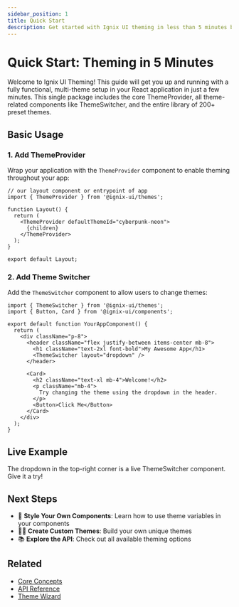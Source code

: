 ```yaml
---
sidebar_position: 1
title: Quick Start
description: Get started with Ignix UI theming in less than 5 minutes by adding a theme provider and a theme switcher to your React application.
---
```



# Quick Start: Theming in 5 Minutes

Welcome to Ignix UI Theming! This guide will get you up and running with a fully functional, multi-theme setup in your React application in just a few minutes. This single package includes the core ThemeProvider, all theme-related components like ThemeSwitcher, and the entire library of 200+ preset themes.

## Basic Usage

### 1. Add ThemeProvider

Wrap your application with the `ThemeProvider` component to enable theming throughout your app:

```tsx
// our layout component or entrypoint of app
import { ThemeProvider } from '@ignix-ui/themes';

function Layout() {
  return (
    <ThemeProvider defaultThemeId="cyberpunk-neon">
      {children}
    </ThemeProvider>
  );
}

export default Layout;
```

### 2. Add Theme Switcher

Add the `ThemeSwitcher` component to allow users to change themes:

```tsx
import { ThemeSwitcher } from '@ignix-ui/themes';
import { Button, Card } from '@ignix-ui/components';

export default function YourAppComponent() {
  return (
    <div className="p-8">
      <header className="flex justify-between items-center mb-8">
        <h1 className="text-2xl font-bold">My Awesome App</h1>
        <ThemeSwitcher layout="dropdown" />
      </header>
      
      <Card>
        <h2 className="text-xl mb-4">Welcome!</h2>
        <p className="mb-4">
          Try changing the theme using the dropdown in the header.
        </p>
        <Button>Click Me</Button>
      </Card>
    </div>
  );
}
```

## Live Example

<Admonition type="tip" title="Try it out">
  The dropdown in the top-right corner is a live ThemeSwitcher component. Give it a try!
</Admonition>

## Next Steps

- 🎨 **Style Your Own Components**: Learn how to use theme variables in your components
- 🧙‍♂️ **Create Custom Themes**: Build your own unique themes
- 📚 **Explore the API**: Check out all available theming options

## Related

- [Core Concepts](/docs/theming/core-concepts)
- [API Reference](/docs/theming/api-reference)
- [Theme Wizard](/docs/theming/theme-wizard)